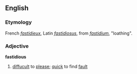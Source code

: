 ==English==
===Etymology===
French ''[[fastidieux]]'', Latin ''[[fastidiosus]]'', from ''[[fastidium]]'', "loathing".
===Adjective===
'''fastidious'''
# [[diffucult]] to [[please]]; [[quick]] to find [[fault]]